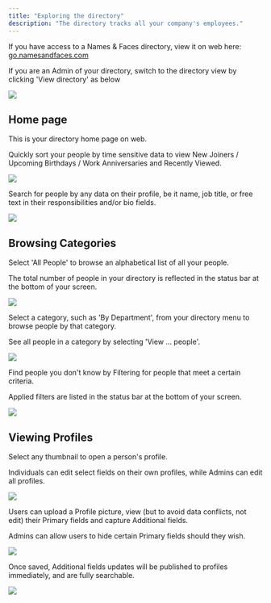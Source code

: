 ```yaml
---
title: "Exploring the directory"
description: "The directory tracks all your company's employees."
---
```


If you have access to a Names & Faces directory, view it on web here: [go.namesandfaces.com](https://go.namesandfaces.com/)

<Tip>

If you are an Admin of your directory, switch to the directory view by clicking 'View directory' as below

![](/images/exploring-directory/admin-directory-button.png)

</Tip>

## Home page

This is your directory home page on web.

Quickly sort your people by time sensitive data to view New Joiners / Upcoming Birthdays / Work Anniversaries and Recently Viewed.

![](/images/exploring-directory/home-page.jpeg)

Search for people by any data on their profile, be it name, job title, or free text in their responsibilities and/or bio fields.

![](/images/exploring-directory/search.jpeg)

## Browsing Categories

Select 'All People' to browse an alphabetical list of all your people.

The total number of people in your directory is reflected in the status bar at the bottom of your screen.

![](/images/exploring-directory/total-people.jpeg)

Select a category, such as 'By Department', from your directory menu to browse people by that category.

See all people in a category by selecting 'View ... people'.

![](/images/exploring-directory/selecting-category.jpeg)

Find people you don't know by Filtering for people that meet a certain criteria.

Applied filters are listed in the status bar at the bottom of your screen.

![](/images/exploring-directory/filtering.jpeg)

## Viewing Profiles

Select any thumbnail to open a person's profile.

Individuals can edit select fields on their own profiles, while Admins can edit all profiles.

![](/images/exploring-directory/open-profiles.jpeg)

Users can upload a Profile picture, view (but to avoid data conflicts, not edit) their Primary fields and capture Additional fields.

Admins can allow users to hide certain Primary fields should they wish.

![](/images/exploring-directory/profile-customization.jpeg)

Once saved, Additional fields updates will be published to profiles immediately, and are fully searchable.

![](/images/exploring-directory/additional-profile-fields.jpeg)
